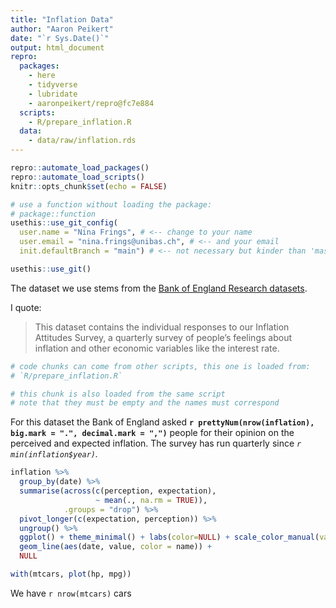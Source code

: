 ```yaml
---
title: "Inflation Data"
author: "Aaron Peikert"
date: "`r Sys.Date()`"
output: html_document
repro:
  packages:
    - here
    - tidyverse
    - lubridate
    - aaronpeikert/repro@fc7e884
  scripts:
    - R/prepare_inflation.R
  data:
    - data/raw/inflation.rds
---
```


```r
repro::automate_load_packages()
repro::automate_load_scripts()
knitr::opts_chunk$set(echo = FALSE)
```


```r
# use a function without loading the package:
# package::function
usethis::use_git_config(
  user.name = "Nina Frings", # <-- change to your name
  user.email = "nina.frings@unibas.ch", # <-- and your email
  init.defaultBranch = "main") # <-- not necessary but kinder than 'master'

usethis::use_git()
```

The dataset we use stems from the [Bank of England Research datasets](https://www.bankofengland.co.uk/statistics/research-datasets).

I quote:

> This dataset contains the individual responses to our Inflation Attitudes Survey, a quarterly survey of people’s feelings about inflation and other economic variables like the interest rate. 

```r
# code chunks can come from other scripts, this one is loaded from:
# `R/prepare_inflation.R`
```

```r
# this chunk is also loaded from the same script
# note that they must be empty and the names must correspond
```

For this dataset the Bank of England asked **`r prettyNum(nrow(inflation), big.mark = ".", decimal.mark = ",")`** people for their opinion on the perceived and expected inflation.
The survey has run quarterly since *`r min(inflation$year)`.*

```r
inflation %>% 
  group_by(date) %>% 
  summarise(across(c(perception, expectation),
                   ~ mean(., na.rm = TRUE)),
            .groups = "drop") %>% 
  pivot_longer(c(expectation, perception)) %>% 
  ungroup() %>% 
  ggplot() + theme_minimal() + labs(color=NULL) + scale_color_manual(values=c("darkblue", "darkgreen"))+
  geom_line(aes(date, value, color = name)) +
  NULL
```


```r
with(mtcars, plot(hp, mpg))
```

We have `r nrow(mtcars) ` cars
